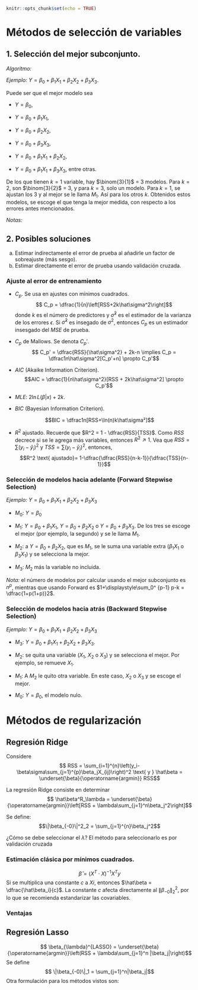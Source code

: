 
```r
knitr::opts_chunk$set(echo = TRUE)
```

# Métodos de selección de variables

## 1. Selección del mejor subconjunto.

*Algoritmo:*
\begin{itemize}
\item[1.] Sea $M_0$ el modelo nulo (solo tiene constantes).
\item[2.]  Para $k=1,2,\dots,p$ (número de variables),
\begin{itemize}
\item[a.] Ajuste todos los $\binom{p}{k}$ modelos que contengan $k$ predictores.
\item[b.] Seleccione el mejor entre esos $\binom{p}{k}$ modelos. El "mejor" es el que tenga el $RSS$ menor, o el $R^2$ más grande. Llame a este modelo $M_k$. 
\end{itemize}
\item[3.]  Seleccione el mejor modelo entre $M_0,M_1,\dots,M_p$ usando un error de validación cruzada, $C_p$, $AIC$, $BIC$ o $R^2$ ajustado.
\end{itemize}

*Ejemplo:* $Y = \beta_0+\beta_1X_1+ \beta_2X_2 + \beta_3X_3$. 

Puede ser que el mejor modelo sea

* $Y = \beta_0$, 

* $Y = \beta_0+\beta_1X_1$, 

* $Y = \beta_0+\beta_2X_2$, 

* $Y = \beta_0+\beta_3X_3$,

* $Y = \beta_0+\beta_1X_1+\beta_2X_2$,

* $Y = \beta_0+\beta_1X_1+\beta_3X_3$, entre otras.

De los que tienen $k=1$ variable, hay $\binom{3}{1}$ = 3 modelos. Para $k=2$, son $\binom{3}{2}$ = 3, y para $k=3$, solo un modelo. Para $k=1$, se ajustan los 3 y al mejor se le llama $M_1$. Así para los otros $k$. Obtenidos estos modelos, se escoge el que tenga la mejor medida, con respecto a los errores antes mencionados.

*Notas:* 

\begin{itemize}
\item La parte 2.b. se hace con la muestra de entrenamiento. La parte 3 se selecciona con los datos de prueba. 
\item Si se usa el $RSS$ o $R^2$, siempre se selecciona el modelo con el número mayor de variables. Este es un problema de sobreajuste.
\item El gran problema es la cantidad de variables y los modelos por ajustar. Computacionalmente ineficiente.
\end{itemize}


## 2. Posibles soluciones

a) Estimar indirectamente el error de prueba al añadirle un factor de sobreajuste (más sesgo).
b) Estimar directamente el error de prueba usando validación cruzada.

### Ajuste al error de entrenamiento

* $C_p$. Se usa en ajustes con mínimos cuadrados. 
$$ C_p = \dfrac{1}{n}\left[RSS+2k\hat\sigma^2\right]$$
donde $k$ es el número de predictores y $\hat\sigma^2$ es el estimador de la varianza de los errores $\epsilon$. Si $\hat\sigma^2$ es insegado de $\sigma^2$, entonces $C_p$ es un estimador insesgado del $MSE$ de prueba. 

* $C_p$ de Mallows. Se denota $C_p'$.
$$ C_p' = \dfrac{RSS}{\hat\sigma^2} + 2k-n \implies C_p = \dfrac1n\hat\sigma^2[C_p'+n] \propto C_p'$$

* $AIC$ (Akaike Information Criterion).
$$AIC = \dfrac{1}{n\hat\sigma^2}[RSS + 2k\hat\sigma^2] \propto C_p'$$
* $MLE$: $2\ln L(\beta | x) + 2k$.

* $BIC$ (Bayesian Information Criterion).

$$BIC =  \dfrac1n[RSS+\ln(n)k\hat\sigma²]$$

* $R^2$ ajustado. Recuerde que $R^2 = 1 - \dfrac{RSS}{TSS}$. Como $RSS$ decrece si se le agrega más variables, entonces $R^2 \nearrow 1$. Vea que $RSS = \sum(y_i-\hat{y}_i)^2$ y $TSS = \sum(y_i-\bar{y}_i)^2$, entonces,
$$R^2 \text{ ajustado}= 1-\dfrac{\dfrac{RSS}{n-k-1}}{\dfrac{TSS}{n-1}}$$

### Selección de modelos hacia adelante (**Forward Stepwise Selection**)

\begin{itemize}
\item[1.] Sea $M_0$ el modelo nulo. 
\item[2.] Para $k=0,1,\dots,p-1$,
\begin{itemize}
\item[a.] Considere los $p-k$ modelos que contenga los predictores en $M_k$ con un predictor adicional.
\item[b.] Seleccione el mejor entre esos $p-k$ modelos usando el $R^2$ o $RSS$. Llámelo $M_{k+1}$.
\end{itemize}
\item[3.] Seleccione el mejor modelo entre $M_0,\dots, M_p$ usando $VC$, $Cp$, $AIC$, $BIC$ o $R^2$ ajustado.
\end{itemize}

*Ejemplo:*  $Y=\beta_0+\beta_1X_1+\beta_2X_2+\beta_3X_3$

* $M_0$: $Y = \beta_0$

* $M_1$: $Y = \beta_0+\beta_1X_1$, $Y = \beta_0+\beta_2X_2$ o $Y = \beta_0+\beta_3X_3$. De los tres se escoge el mejor (por ejemplo, la segundo) y se le llama $M_1$. 

* $M_2$: a $Y = \beta_0+\beta_2X_2$, que es $M_1$, se le suma una variable extra ($\beta_1X_1$ o $\beta_3X_1$) y se selecciona la mejor. 

* $M_3$: $M_2$ más la variable no incluida.

*Nota:* el número de modelos por calcular usando el mejor subconjunto  es $n^p$, mientras que usando Forward es $1+\displaystyle\sum_0^ {p-1} p-k = \dfrac{1+p(1+p)}2$.

### Selección de modelos hacia atrás (**Backward Stepwise Selection**)

\begin{itemize}
\item[1.] Sea $M_p$ el modelo completo.
\item[2.] Para $k=p,p-1,\dots,1$,
\begin{itemize}
\item[a.] Considere los $k$ modelos que contienen todos excepto uno de los predictores en $M_k$ para un total de $k-1$ predictores.
\item[b.] Seleccione el mejor entre esos $k$ modelos usando el $R^2$ o $RSS$. Llámelo $M_{k+1}$.
\end{itemize}
\item[3.] Seleccione el mejor modelo entre $M_0,\dots,M_p$ usando $VC$, $C_p$, $AIC$, $BIC$ o $R^2$ ajustado.
\end{itemize}

*Ejemplo:*  $Y=\beta_0+\beta_1X_1+\beta_2X_2+\beta_3X_3$

* $M_3$: $Y = \beta_0 +\beta_1X_1+\beta_2X_2+\beta_3X_3$.

* $M_2$: se quita una variable ($X_1$, $X_2$ o $X_3$) y se selecciona el mejor. Por ejemplo, se remueve $X_1$.

* $M_1$: A $M_{2}$ le quito otra variable. En este caso, $X_2$ o $X_3$ y se escoge el mejor.

* $M_0$: $Y=\beta_0$, el modelo nulo.

# Métodos de regularización

## Regresión Ridge

Considere 
$$ RSS = \sum_{i=1}^{n}\left(y_i-\beta\sigma\sum_{j=1}^{p}\beta_jX_{ij}\right)^2 \text{ y } \hat\beta = \underset{\beta}{\operatorname{argmin}} RSS$$

La regresión Ridge consiste en determinar
$$ \hat\beta^R_\lambda = \underset{\beta}{\operatorname{argmin}}\left[RSS + \lambda\sum_{j=1}^n\beta_j^2\right]$$

Se define:
$$\|\beta_{-0}\|^2_2 = \sum_{j=1}^{n}\beta_j^2$$
\begin{itemize}
\item Si $\lambda = 0$, $\hat\beta = \beta^R_\lambda$: caso de máxima varianza, con el menor sesgo posible.
\item Si $\lambda \to +\infty$, $\beta \to 0$: se sacrifican todos los parámetros $\beta$. Máximo sesgo pero varianza nula.
\end{itemize}

¿Cómo se debe seleccionar el $\lambda$?
El método para seleccionarlo es por validación cruzada

### Estimación clásica por mínimos cuadrados.
$$ \hat\beta = (X^T\cdot X)^{-1}X^Ty$$
Si se multiplica una constante $c$ a $Xi$, entonces $\hat\beta = \dfrac{\hat\beta_i}{c}$. La constante $c$ afecta directamente al $\|\beta_{-0}\|^2_2$, por lo que se recomienda estandarizar las covariables.

### Ventajas

\begin{itemize}
\item Indica el balance entre sesgo y varianza.
\item Si $p>n$ (mayor cantidad de variables que datos), al realizar mínimos cuadrados, no se puede dar una solución, pero con la forma de regresión de Ridge es posible alcanzarla.
\item Computacionalmente es más eficiente que usando selección de "todos los subconjuntos".
\end{itemize}

## Regresión Lasso
$$ \beta_{\lambda}^{LASSO} = \underset{\beta}{\operatorname{argmin}}\left(RSS + \lambda\sum_{j=1}^n |\beta_j|\right)$$
Se define
$$ \|\beta_{-0}\|_1 = \sum_{j=1}^n|\beta_j|$$
Otra formulación para los métodos vistos son:

\begin{itemize}
\item \textbf{Ridge}: $\underset{\beta}{\min} RSS$, sujeto a $\displaystyle\sum_{j=1}^p\beta_j^2 \leq s$.
\item \textbf{Lasso}: $\underset{\beta}{\min} RSS$, sujeto a $\displaystyle\sum_{j=1}^p|\beta_j| \leq s$.
\item \textbf{Mejor subconjunto}: $\underset{\beta}{\min} RSS$, sujeto a $\displaystyle\sum_{j=1}^p \boldsymbol{1}_{\lbrace\beta_j \neq 0\rbrace} \leq s$.
\end{itemize}
